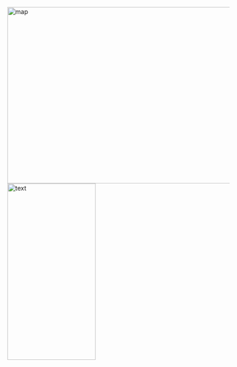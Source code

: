 
<br>
<br>
<br>
<br>
<br>


<img border="0" alt="map" src="ramen_numbers_square.png" width="600" height="400"><img border="0" alt="text" src="text1.png" width="200" height="400">